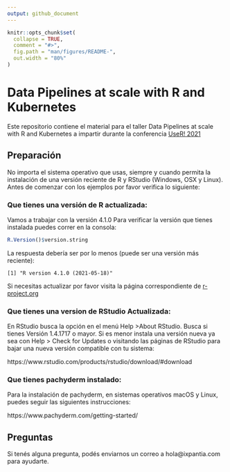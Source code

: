 ```yaml
---
output: github_document
---
```


<!-- README.md is generated from README.Rmd. Please edit that file -->

```r
knitr::opts_chunk$set(
  collapse = TRUE,
  comment = "#>",
  fig.path = "man/figures/README-",
  out.width = "80%"
)
```

# Data Pipelines at scale with R and Kubernetes

<!-- badges: start -->
<!-- badges: end -->

Este repositorio contiene el material para el taller Data Pipelines at scale 
with R and Kubernetes a impartir durante la conferencia [UseR! 2021](https://user2021.r-project.org/)

## Preparación 

No importa el sistema operativo que usas, siempre y cuando permita la instalación de una versión reciente de R y RStudio (Windows, OSX y Linux). Antes de comenzar con los ejemplos por favor verifica lo siguiente:

### **Que tienes una versión de R actualizada:** 
Vamos a trabajar con la versión 4.1.0 Para verificar la versión que tienes instalada puedes correr en la consola:

```r
R.Version()$version.string
```

La respuesta debería ser por lo menos (puede ser una versión más reciente):

    [1] "R version 4.1.0 (2021-05-18)"

Si necesitas actualizar por favor visita la página correspondiente de 
[r-project.org](https://cloud.r-project.org/)

### **Que tienes una version de RStudio Actualizada:**
En RStudio busca la opción en el menú Help >About RStudio. Busca si tienes Versión 1.4.1717 o mayor. Si es menor instala una versión nueva ya sea con Help > Check for Updates o visitando las páginas de RStudio para bajar una nueva versión compatible con tu sistema:

https://www.rstudio.com/products/rstudio/download/#download

### **Que tienes pachyderm instalado:**

Para la instalación de pachyderm, en sistemas operativos macOS y Linux, 
puedes seguir las siguientes instrucciones:

https://www.pachyderm.com/getting-started/

## Preguntas

Si tenés alguna pregunta, podés enviarnos un correo a hola@ixpantia.com para
ayudarte.


